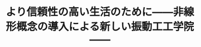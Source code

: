 ﻿---
title: "より信頼性の高い生活のために――非線形概念の導入による新しい振動工工学院――"
category: "工学院"
vol: "6"
interviewee: "坂田 勝 "
url: ""
tags: []
pdf: "6-5.pdf"
facephoto: ""
career: ""
preface: "『子供の頃には、特設ヒーローの活躍するテレビ番組を、毎週楽しみにしていた。巨大な怪獣が東京湾に上陸。コンビナートのタンクを踏みつぶして、辺りは一面火の海に…』現実には、怪獣が攻めてくることはないだろうが、タンクの中には非常に危険なものがたくわえられている。今回は、研究テーマの１つとして振動工工学院の立場からタンクの安全性をとりあげていらっしゃる坂田を訪問した。"
---
